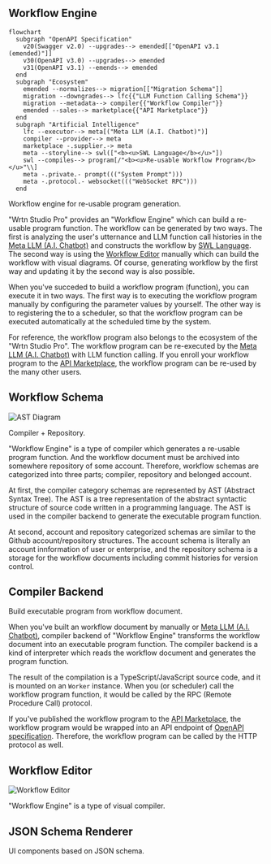 ## Workflow Engine
```mermaid
flowchart
  subgraph "OpenAPI Specification"
    v20(Swagger v2.0) --upgrades--> emended[["OpenAPI v3.1 (emended)"]]
    v30(OpenAPI v3.0) --upgrades--> emended
    v31(OpenAPI v3.1) --emends--> emended
  end
  subgraph "Ecosystem"
    emended --normalizes--> migration[["Migration Schema"]]
    migration --downgrades--> lfc{{"LLM Function Calling Schema"}}
    migration --metadata--> compiler{{"Workflow Compiler"}}
    emended --sales--> marketplace{{"API Marketplace"}}
  end
  subgraph "Artificial Intelligence"
    lfc --executor--> meta[("Meta LLM (A.I. Chatbot)")]
    compiler --provider--> meta
    marketplace -.supplier.-> meta
    meta --storyline--> swl(["<b><u>SWL Language</b></u>"])
    swl --compiles--> program[/"<b><u>Re-usable Workflow Program</b></u>"\\]
    meta -.private.- prompt((("System Prompt")))
    meta -.protocol.- websocket((("WebSocket RPC")))
  end
```

Workflow engine for re-usable program generation.

"Wrtn Studio Pro" provides an "Workflow Engine" which can build a re-usable program function. The workflow can be generated by two ways. The first is analyzing the user's utternance and LLM function call histories in the [Meta LLM (A.I. Chatbot)](/tech-specs/meta/preface) and constructs the workflow by [SWL Language](/tech-specs/swl/preface). The second way is using the [Workflow Editor](/tech-specs/workflow/editor) manually which can build the workflow with visual diagrams. Of course, generating workflow by the first way and updating it by the second way is also possible.

When you've succeded to build a workflow program (function), you can execute it in two ways. The first way is to executing the workflow program manually by configuring the parameter values by yourself. The other way is to registering the to a scheduler, so that the workflow program can be executed automatically at the scheduled time by the system.

For reference, the workflow program also belongs to the ecosystem of the "Wrtn Studio Pro". The workflow program can be re-executed by the [Meta LLM (A.I. Chatbot)](/tech-specs/meta/preface) with LLM function calling. If you enroll your workflow program to the [API Marketplace](/tech-specs/marketplace/preface), the workflow program can be re-used by the many other users.




## Workflow Schema
![AST Diagram](/images/tech-specs/workflow-ast-diagram.png)

Compiler + Repository.

"Workflow Engine" is a type of compiler which generates a re-usable program function. And the workflow document must be archived into somewhere repository of some account. Therefore, workflow schemas are categorized into three parts; compiler, repository and belonged account.

At first, the compiler category schemas are represented by AST (Abstract Syntax Tree). The AST is a tree representation of the abstract syntactic structure of source code written in a programming language. The AST is used in the compiler backend to generate the executable program function.

At second, account and repository categorized schemas are similar to the Github account/repository structures. The account schema is literally an account innformation of user or enterprise, and the repository schema is a storage for the workflow documents including commit histories for version control.




## Compiler Backend
Build executable program from workflow document.

When you've built an workflow document by manually or [Meta LLM (A.I. Chatbot)](/tech-specs/meta/preface), compiler backend of "Workflow Engine" transforms the workflow document into an executable program function. The compiler backend is a kind of interpreter which reads the workflow document and generates the program function.

The result of the compilation is a TypeScript/JavaScript source code, and it is mounted on an `Worker` instance. When you (or scheduler) call the workflow program function, it would be called by the RPC (Remote Procedure Call) protocol.

If you've published the workflow program to the [API Marketplace](/tech-specs/marketplace/preface), the workflow program would be wrapped into an API endpoint of [OpenAPI specification](/tech-specs/openapi/preface). Therefore, the workflow program can be called by the HTTP protocol as well.



## Workflow Editor
![Workflow Editor](/images/tech-specs/workflow-editor.gif)

"Workflow Engine" is a type of visual compiler.

## JSON Schema Renderer
UI components based on JSON schema.